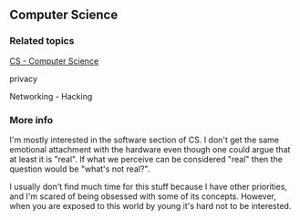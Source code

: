 ## Computer Science
### Related topics
[CS - Computer Science](process.env.NEXT_PUBLIC_NOTES_WEBSITE_URL/PublicNotes/CS---Computer-Science)

privacy

Networking - Hacking

### More info
I'm mostly interested in the software section of CS. I don't get the same emotional attachment with the hardware even though one could argue that at least it is "real". If what we perceive can be considered "real" then the question would be "what's not real?". 

I usually don't find much time for this stuff because I have other priorities, and I'm scared of being obsessed with some of its concepts. However, when you are exposed to this world by young it's hard not to be interested.